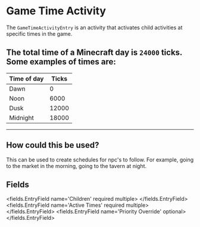 
# Game Time Activity 

The `GameTimeActivityEntry` is an activity that activates child activities at specific times in the game.

The total time of a Minecraft day is `24000` ticks.
Some examples of times are:
------------------------------
| Time of day | Ticks        |
|-------------|--------------|
| Dawn        | 0            |
| Noon        | 6000         |
| Dusk        | 12000        |
| Midnight    | 18000        |
------------------------------

## How could this be used?

This can be used to create schedules for npc's to follow.
For example, going to the market in the morning, going to the tavern at night.


## Fields

<fields.EntryField name='Children' required multiple>
</fields.EntryField>
<fields.EntryField name='Active Times' required multiple>
</fields.EntryField>
<fields.EntryField name='Priority Override' optional>
</fields.EntryField>
